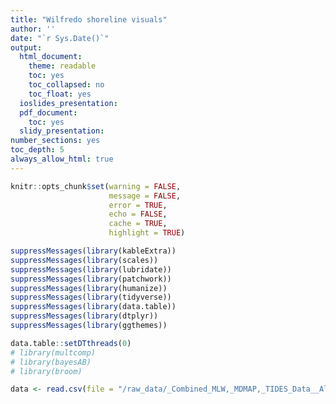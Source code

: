 ```yaml
---
title: "Wilfredo shoreline visuals"
author: ''
date: "`r Sys.Date()`"
output:
  html_document:
    theme: readable
    toc: yes
    toc_collapsed: no
    toc_float: yes
  ioslides_presentation:
  pdf_document:
    toc: yes
  slidy_presentation:
number_sections: yes
toc_depth: 5
always_allow_html: true
---
```

```r
knitr::opts_chunk$set(warning = FALSE,
                      message = FALSE,
                      error = TRUE,
                      echo = FALSE,
                      cache = TRUE,
                      highlight = TRUE)
```

```r
suppressMessages(library(kableExtra))
suppressMessages(library(scales))
suppressMessages(library(lubridate))
suppressMessages(library(patchwork))
suppressMessages(library(humanize))
suppressMessages(library(tidyverse))
suppressMessages(library(data.table))
suppressMessages(library(dtplyr))
suppressMessages(library(ggthemes))

data.table::setDTthreads(0)
# library(multcomp)
# library(bayesAB)
# library(broom)
```

```r
data <- read.csv(file = "/raw_data/_Combined_MLW,_MDMAP,_TIDES_Data__All_Points,_2015-2018.csv", stringsAsFactors = F)
```


```r

```


```r

```

```r

```

```r

```

```r

```


